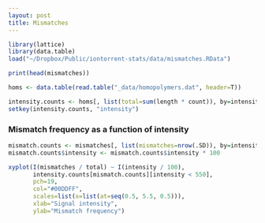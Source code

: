 ```yaml
---
layout: post
title: Mismatches
---
```


```r

library(lattice)
library(data.table)
load("~/Dropbox/Public/iontorrent-stats/data/mismatches.RData")

print(head(mismatches))

homs <- data.table(read.table("_data/homopolymers.dat", header=T))

intensity.counts <- homs[, list(total=sum(length * count)), by=intensity]
setkey(intensity.counts, "intensity")
```

### Mismatch frequency as a function of intensity

```r
mismatch.counts <- mismatches[, list(mismatches=nrow(.SD)), by=intensity]
mismatch.counts$intensity <- mismatch.counts$intensity * 100

xyplot(I(mismatches / total) ~ I(intensity / 100),
       intensity.counts[mismatch.counts][intensity < 550],
       pch=19,
       col="#00DDFF",
       scales=list(x=list(at=seq(0.5, 5.5, 0.5))),
       xlab="Signal intensity",
       ylab="Mismatch frequency")
```
